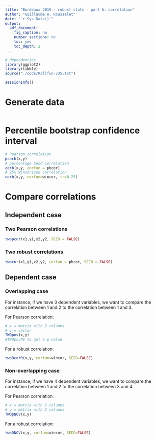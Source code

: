 ```yaml
---
title: "Bordeaux 2019 - robust stats - part 6: correlation"
author: "Guillaume A. Rousselet"
date: "`r Sys.Date()`"
output:
  pdf_document:
    fig_caption: no
    number_sections: no
    toc: yes
    toc_depth: 2
---
```


```r
# dependencies
library(ggplot2)
library(tibble)
source("./code/Rallfun-v35.txt")
```

```r
sessionInfo()
```

# Generate data
```r

```

# Percentile bootstrap confidence interval
```r
# Pearson correlation
pcorb(x,y)
# percentage bend correlation
corb(x,y, corfun = pbcor)
# 25% Winsorized correlation
corb(x,y, corfun=wincor, tr=0.25)
```

# Compare correlations

## Independent case

### Two Pearson correlations
```r
twopcor(x1,y1,x2,y2, SEED = FALSE)
```

### Two robust correlations
```r
twocor(x1,y1,x2,y2, corfun = pbcor, SEED = FALSE)
```


## Dependent case

### Overlapping case
For instance, if we have 3 dependent variables, we want to compare the correlation between 1 and 2 to the correlation between 1 and 3.

For Pearson correlation:
```r
# x = matrix with 2 columns
# y = vector
TWOpov(x,y)
#TWOpovPV to get a p-value
```

For a robust correlation:
```r
twoDcorR(x,y, corfun=wincor, SEED=FALSE)
```

### Non-overlapping case
For instance, if we have 4 dependent variables, we want to compare the correlation between 1 and 2 to the correlation between 3 and 4.

For Pearson correlation:
```r
# x = matrix with 2 columns
# y = matrix with 2 columns
TWOpNOV(x,y)
```

For a robust correlation:
```r
twoDNOV(x,y, corfun=wincor, SEED=FALSE)
```
